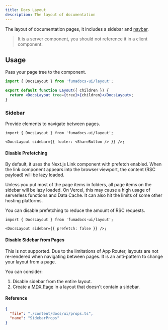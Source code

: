 ```yaml
---
title: Docs Layout
description: The layout of documentation
---
```


The layout of documentation pages, it includes a sidebar and [navbar](/docs/ui/blocks/navbar).

> It is a server component, you should not reference it in a client component.

## Usage

Pass your page tree to the component.

```jsx
import { DocsLayout } from 'fumadocs-ui/layout';

export default function Layout({ children }) {
  return <DocsLayout tree={tree}>{children}</DocsLayout>;
}
```

### Sidebar

Provide elements to navigate between pages.

```tsx
import { DocsLayout } from 'fumadocs-ui/layout';

<DocsLayout sidebar={{ footer: <ShareButton /> }} />;
```

#### Disable Prefetching

By default, it uses the Next.js Link component with prefetch enabled.
When the link component appears into the browser viewport, the content (RSC payload) will be lazy loaded.

Unless you put most of the page items in folders, all page items on the sidebar will be lazy loaded.
On Vercel, this may cause a high usage of serverless functions and Data Cache.
It can also hit the limits of some other hosting platforms.

You can disable prefetching to reduce the amount of RSC requests.

```tsx
import { DocsLayout } from 'fumadocs-ui/layout';

<DocsLayout sidebar={{ prefetch: false }} />;
```

#### Disable Sidebar from Pages

This is not supported.
Due to the limitations of App Router, layouts are not re-rendered when navigating between pages.
It is an anti-pattern to change your layout from a page.

You can consider:

1. Disable sidebar from the entire layout.
2. Create a [MDX Page](/docs/ui/blocks/page#mdx-page) in a layout that doesn't contain a sidebar.

#### Reference

```json doc-gen:typescript
{
  "file": "./content/docs/ui/props.ts",
  "name": "SidebarProps"
}
```
